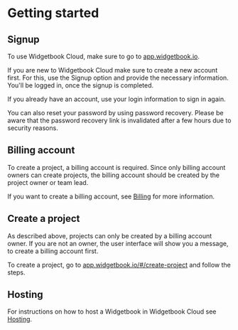 # Getting started

## Signup

To use Widgetbook Cloud, make sure to go to [app.widgetbook.io](https://app.widgetbook.io/#/welcome).

If you are new to Widgetbook Cloud make sure to create a new account first. 
For this, use the Signup option and provide the necessary information. 
You'll be logged in, once the signup is completed.

If you already have an account, use your login information to sign in again. 

You can also reset your password by using password recovery.
Please be aware that the password recovery link is invalidated after a few hours due to security reasons.

## Billing account

To create a project, a billing account is required. 
Since only billing account owners can create projects, the billing account should be created by the project owner or team lead. 

If you want to create a billing account, see [Billing](/widgetbook-cloud/billing) for more information.

## Create a project

As described above, projects can only be created by a billing account owner.
If you are not an owner, the user interface will show you a message, to create a billing account first.

To create a project, go to [app.widgetbook.io/#/create-project](https://app.widgetbook.io/#/create-project) and follow the steps.

## Hosting

For instructions on how to host a Widgetbook in Widgetbook Cloud see [Hosting](/widgetbook-cloud/hosting).